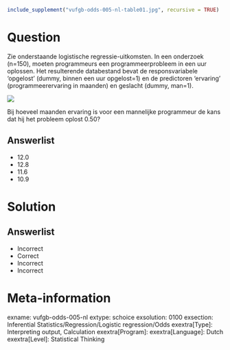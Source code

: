 ```r
include_supplement("vufgb-odds-005-nl-table01.jpg", recursive = TRUE)
```

Question
========

Zie onderstaande logistische regressie-uitkomsten. In een onderzoek (n=150), moeten programmeurs een programmeerprobleem in een uur oplossen. Het resulterende databestand bevat de responsvariabele ‘opgelost’ (dummy, binnen een uur opgelost=1) en de predictoren ‘ervaring’ (programmeerervaring in maanden) en geslacht (dummy, man=1).

![](vufgb-odds-005-nl-table01.jpg)
  
Bij hoeveel maanden ervaring is voor een mannelijke programmeur de kans dat hij het probleem oplost 0.50?
  
Answerlist
----------
* 12.0
* 12.8
* 11.6
* 10.9



Solution
========

Answerlist
----------
* Incorrect
* Correct
* Incorrect
* Incorrect

Meta-information
================
exname: vufgb-odds-005-nl
extype: schoice
exsolution: 0100
exsection: Inferential Statistics/Regression/Logistic regression/Odds
exextra[Type]: Interpreting output, Calculation
exextra[Program]: 
exextra[Language]: Dutch
exextra[Level]: Statistical Thinking
